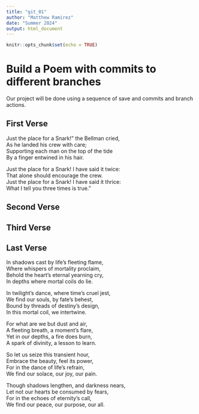 ```yaml
---
title: "git_01"
author: "Matthew Ramirez"
date: "Summer 2024"
output: html_document
---
```


```r
knitr::opts_chunk$set(echo = TRUE)
```
# Build a Poem with commits to different branches
Our project will be done using a sequence of save and commits and branch actions.
<!-- Do not modify or change any text in "!--" bracketed areas such as this --- these are instructions to
you, if you change any of this the git program will notice it and compromise your git merging strategy !-->

## First Verse 
<!--Put the first five lines of a poem by Lewis Carrol in this section!-->

Just the place for a Snark!" the Bellman cried,  
   As he landed his crew with care;  
Supporting each man on the top of the tide  
   By a finger entwined in his hair.  
  
Just the place for a Snark! I have said it twice:  
   That alone should encourage the crew.  
Just the place for a Snark! I have said it thrice:  
   What I tell you three times is true."  

## Second Verse
<!--Put the first five lines of a poem by Robert Frost here!-->

## Third Verse
<!--Put the first two verses of The Walrus and the Carpenter here!-->

## Last Verse
<!--Put a short poem you created using chatGPT of 20 to 30 lines,here!-->

In shadows cast by life's fleeting flame,  
Where whispers of mortality proclaim,  
Behold the heart's eternal yearning cry,  
In depths where mortal coils do lie.  
  
In twilight's dance, where time's cruel jest,  
We find our souls, by fate's behest,  
Bound by threads of destiny's design,  
In this mortal coil, we intertwine.  
  
For what are we but dust and air,  
A fleeting breath, a moment's flare,  
Yet in our depths, a fire does burn,  
A spark of divinity, a lesson to learn.  
  
So let us seize this transient hour,  
Embrace the beauty, feel its power,  
For in the dance of life's refrain,  
We find our solace, our joy, our pain.  
  
Though shadows lengthen, and darkness nears,  
Let not our hearts be consumed by fears,  
For in the echoes of eternity's call,  
We find our peace, our purpose, our all.  
